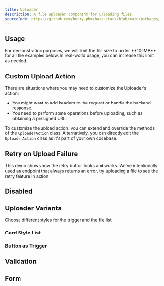```yaml
---
title: Uploader
description: A file uploader component for uploading files.
sourceCode: https://github.com/henry-phm/base-stack/blob/main/packages/ui/src/components/Uploader.tsx
---
```


## Usage

<MdxTip>
    For demonstration purposes, we will limit the file size to under **100MB** for all the examples below. In real-world
    usage, you can increase this limit as needed.
</MdxTip>

<ComponentPreview name="UploaderDemo" className="max-w-[500px] mx-auto" />

## Custom Upload Action

There are situations where you may need to customize the Uploader's action:

- You might want to add headers to the request or handle the backend response.
- You need to perform some operations before uploading, such as obtaining a presigned URL.

To customize the upload action, you can extend and override the methods of the `UploaderAction` class. Alternatively,
you can directly edit the `UploaderAction` class as it's part of your own codebase.

<ComponentPreview name="UploaderCustom" className="max-w-[500px] mx-auto" />

## Retry on Upload Failure

This demo shows how the retry button looks and works. We've intentionally used an endpoint that always returns an error,
try uploading a file to see the retry feature in action.

<ComponentPreview name="UploaderRetry" className="max-w-[500px] mx-auto" />

## Disabled

<ComponentPreview name="UploaderDisabled" className="max-w-[500px] mx-auto" />

## Uploader Variants

Choose different styles for the trigger and the file list

### Card Style List

<ComponentPreview name="UploaderVariantListType" className="max-w-[500px] mx-auto" />

### Button as Trigger

<ComponentPreview name="UploaderVariantTriggerType" className="max-w-[500px] mx-auto" />

## Validation

<ComponentPreview name="UploaderValidation" className="max-w-[500px] mx-auto" />

## Form

<ComponentPreview name="UploaderForm" className="max-w-[500px] mx-auto" />

